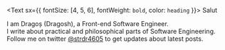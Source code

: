 <Text sx={{ fontSize: [4, 5, 6], fontWeight: `bold`, color: `heading` }}>
  Salut
</Text>

I am Dragoș (Dragosh), a Front-end Software Engineer.<br/>
I write about practical and philosophical parts of Software Engineering.<br/>
Follow me on twitter [@strdr4605](https://twitter.com/strdr4605) to get updates about latest posts.
